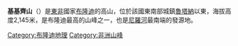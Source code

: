 {{unreferenced|time=2013-09-11T14:31:20+00:00}}
'''基基齊山'''（{{lang-en|Mount kikizi}}）是[[東非|東非]]國家[[布隆迪|布隆迪]]的高山，位於該國東南部城鎮[[魯塔納|魯塔納]]以東，海拔高度2,145米，是布隆迪最高的山峰之一，也是[[尼羅河|尼羅河]]最南端的發源地。

[[Category:布隆迪地理|Category:布隆迪地理]]
[[Category:非洲山峰|Category:非洲山峰]]
{{Burundi-geo-stub}}